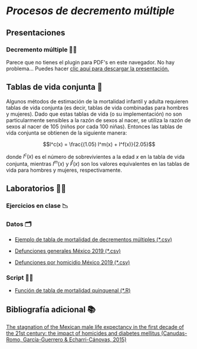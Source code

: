 # *Procesos de decremento múltiple*

## Presentaciones

### Decremento múltiple 👩‍🏫

```{=html}
<object data="slides/4_DecrementoMúltiple_UNAM_2025_2.pdf" type="application/pdf" width="100%" height="60%" style="min-height:100vh;">
    <p>Parece que no tienes el plugin para PDF's en este navegador.
    No hay problema... Puedes hacer <a href="slides/4_DecrementoMúltiple_UNAM_2025_2.pdf">clic aquí para descargar la presentación.</a></p>
</object>
```

## Tablas de vida conjunta 💑

Algunos métodos de estimación de la mortalidad infantil y adulta requieren tablas de vida conjunta (es decir, tablas de vida combinadas para hombres y mujeres). Dado que estas tablas de vida (o su implementación) no son particularmente sensibles a la razón de sexos al nacer, se utiliza la razón de sexos al nacer de 105 (niños por cada 100 niñas). Entonces las tablas de vida conjunta se obtienen de la siguiente manera:

$$l^c(x) = \frac{(1.05) l^m(x) + l^f(x)}{2.05}$$

donde $l^c(x)$ es el número de sobrevivientes a la edad $x$ en la tabla de vida conjunta, mientras $l^m(x)$ y $l^f(x)$ son los valores equivalentes en las tablas de vida para hombres y mujeres, respectivamente.



## Laboratorios 👩‍🔬

### Ejercicios en clase 📉

### Datos 🗂️

-   [Ejemplo de tabla de mortalidad de decrementos múltiples (\*.csv)](https://raw.githubusercontent.com/APDataSc/ciencias_unam_2025-2/refs/heads/main/excel/Cap4/mdlt_ex1.csv)

-   [Defunciones generales México 2019 (\*.csv)](https://github.com/APDataSc/ciencias_unam_2025-2/raw/refs/heads/main/excel/Cap4/deaths_mx_2019.csv)

-   [Defunciones por homicidio México 2019 (\*.csv)](https://github.com/APDataSc/ciencias_unam_2025-2/raw/refs/heads/main/excel/Cap4/homic_mx_2019.csv)

### Script 👩‍💻

-   [Función de tabla de mortalidad quinquenal (\*.R)](https://raw.githubusercontent.com/APDataSc/ciencias_unam_2025-2/refs/heads/main/script/Cap4/lt_function.R)


## Bibliografía adicional 📚

[The stagnation of the Mexican male life expectancy in the first decade of the 21st century: the impact of homicides and diabetes mellitus (Canudas-Romo, García-Guerrero & Echarri-Cánovas, 2015)](https://jech.bmj.com/content/69/1/28.full)

